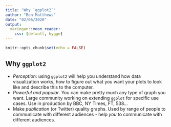 ```yaml
---
title: "Why `ggplot2`"
author: "Ben Matthews"
date: "02/06/2020"
output: 
  xaringan::moon_reader:
    css: [default, hygge]
---
```


```r
knitr::opts_chunk$set(echo = FALSE)
```

## Why `ggplot2`

- _Perception_: using `ggplot2` will help you understand how data visualization works, how to figure out what you want your plots to look like and describe this to the computer.
- _Powerful and popular_. You can make pretty much any type of graph you want. Large community working on extending `ggplot` for specific use cases. Use in production by BBC, NY Times, FT, 538...
- Make _publication_ (or Twitter) quality graphs. Used by range of people to communicate with different audiences - help *you* to communicate with different audiences.